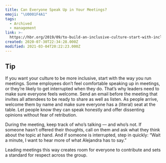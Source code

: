 ```yaml
---
title: Can Everyone Speak Up in Your Meetings?
emoji: "\U0001F4A1"
tags:
  - Archived
  - management
link: >-
  https://hbr.org/2019/09/to-build-an-inclusive-culture-start-with-inclusive-meetings?utm_medium=email&utm_source=newsletter_daily&utm_campaign=mtod_notactsubs
created: 2020-07-30T22:34:28.000Z
modified: 2021-03-04T20:22:23.000Z
---
```


## Tip

If you want your culture to be more inclusive, start with the way you run meetings. Some employees don’t feel comfortable speaking up in meetings, or they’re likely to get interrupted when they do. That’s why leaders need to make sure everyone feels welcome. <Highlight>Send an email before the meeting that invites all attendees to be ready to share as well as listen.</Highlight> As people arrive, welcome them by name and make sure everyone has
a (literal) seat at the table. Let people know they can speak honestly and offer
dissenting opinions without fear of retribution.

During the meeting, <Highlight>keep track of who’s talking</Highlight> — and who’s not. If someone hasn’t offered their thoughts, call on them and ask what they think about the topic at hand. And if someone is interrupted, step in quickly: “Wait a minute, I want to hear more of what Alejandra has to say.”

Leading meetings this way creates room for everyone to contribute and sets a standard for respect across the group.
